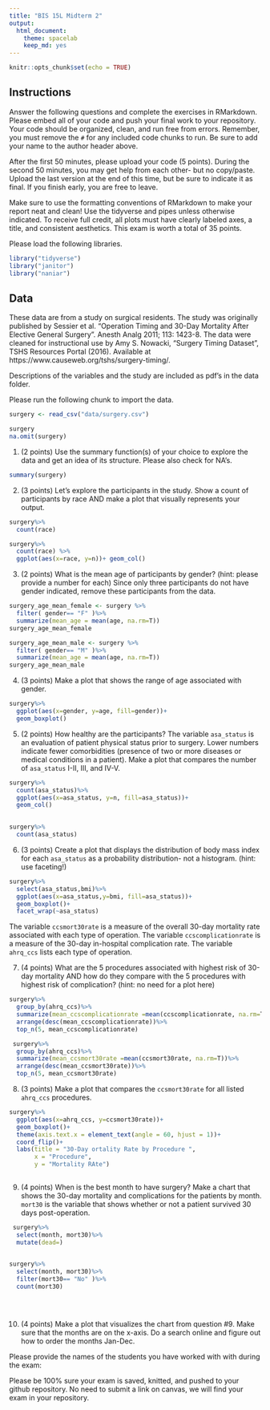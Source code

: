 ```yaml
---
title: "BIS 15L Midterm 2"
output:
  html_document: 
    theme: spacelab
    keep_md: yes
---
```


```r
knitr::opts_chunk$set(echo = TRUE)
```

## Instructions
Answer the following questions and complete the exercises in RMarkdown. Please embed all of your code and push your final work to your repository. Your code should be organized, clean, and run free from errors. Remember, you must remove the `#` for any included code chunks to run. Be sure to add your name to the author header above.  

After the first 50 minutes, please upload your code (5 points). During the second 50 minutes, you may get help from each other- but no copy/paste. Upload the last version at the end of this time, but be sure to indicate it as final. If you finish early, you are free to leave.

Make sure to use the formatting conventions of RMarkdown to make your report neat and clean! Use the tidyverse and pipes unless otherwise indicated. To receive full credit, all plots must have clearly labeled axes, a title, and consistent aesthetics. This exam is worth a total of 35 points. 

Please load the following libraries.
```r
library("tidyverse")
library("janitor")
library("naniar")
```

## Data
These data are from a study on surgical residents. The study was originally published by Sessier et al. “Operation Timing and 30-Day Mortality After Elective General Surgery”. Anesth Analg 2011; 113: 1423-8. The data were cleaned for instructional use by Amy S. Nowacki, “Surgery Timing Dataset”, TSHS Resources Portal (2016). Available at https://www.causeweb.org/tshs/surgery-timing/.

Descriptions of the variables and the study are included as pdf's in the data folder.  

Please run the following chunk to import the data.
```r
surgery <- read_csv("data/surgery.csv")
```
```r
surgery
na.omit(surgery)
```

1. (2 points) Use the summary function(s) of your choice to explore the data and get an idea of its structure. Please also check for NA's.
```r
summary(surgery)
```


2. (3 points) Let's explore the participants in the study. Show a count of participants by race AND make a plot that visually represents your output.
```r
surgery%>%
  count(race)
```
```r
surgery%>%
  count(race) %>%
  ggplot(aes(x=race, y=n))+ geom_col()
```


3. (2 points) What is the mean age of participants by gender? (hint: please provide a number for each) Since only three participants do not have gender indicated, remove these participants from the data.
```r
surgery_age_mean_female <- surgery %>%
  filter( gender== "F" )%>%
  summarize(mean_age = mean(age, na.rm=T))
surgery_age_mean_female
```

```r
surgery_age_mean_male <- surgery %>%
  filter( gender== "M" )%>%
  summarize(mean_age = mean(age, na.rm=T))
surgery_age_mean_male
```

4. (3 points) Make a plot that shows the range of age associated with gender.
```r
surgery%>%
  ggplot(aes(x=gender, y=age, fill=gender))+
  geom_boxplot()
```


5. (2 points) How healthy are the participants? The variable `asa_status` is an evaluation of patient physical status prior to surgery. Lower numbers indicate fewer comorbidities (presence of two or more diseases or medical conditions in a patient). Make a plot that compares the number of `asa_status` I-II, III, and IV-V.

```r
surgery%>%
  count(asa_status)%>%
  ggplot(aes(x=asa_status, y=n, fill=asa_status))+
  geom_col()
  
```
```r
surgery%>%
  count(asa_status)
```

6. (3 points) Create a plot that displays the distribution of body mass index for each `asa_status` as a probability distribution- not a histogram. (hint: use faceting!)
```r
surgery%>%
  select(asa_status,bmi)%>%
  ggplot(aes(x=asa_status,y=bmi, fill=asa_status))+
  geom_boxplot()+
  facet_wrap(~asa_status)
```

The variable `ccsmort30rate` is a measure of the overall 30-day mortality rate associated with each type of operation. The variable `ccscomplicationrate` is a measure of the 30-day in-hospital complication rate. The variable `ahrq_ccs` lists each type of operation.  

7. (4 points) What are the 5 procedures associated with highest risk of 30-day mortality AND how do they compare with the 5 procedures with highest risk of complication? (hint: no need for a plot here)
```r
surgery%>%
  group_by(ahrq_ccs)%>%
  summarize(mean_ccscomplicationrate =mean(ccscomplicationrate, na.rm=T))%>%
  arrange(desc(mean_ccscomplicationrate))%>%
  top_n(5, mean_ccscomplicationrate)
```

```r
 surgery%>%
  group_by(ahrq_ccs)%>%
  summarize(mean_ccsmort30rate =mean(ccsmort30rate, na.rm=T))%>%
  arrange(desc(mean_ccsmort30rate))%>%
  top_n(5, mean_ccsmort30rate)

```


8. (3 points) Make a plot that compares the `ccsmort30rate` for all listed `ahrq_ccs` procedures.
```r
surgery%>%
  ggplot(aes(x=ahrq_ccs, y=ccsmort30rate))+
  geom_boxplot()+
  theme(axis.text.x = element_text(angle = 60, hjust = 1))+
  coord_flip()+
  labs(title = "30-Day ortality Rate by Procedure ",
       x = "Procedure",
       y = "Mortality RAte")
  
```


9. (4 points) When is the best month to have surgery? Make a chart that shows the 30-day mortality and complications for the patients by month. `mort30` is the variable that shows whether or not a patient survived 30 days post-operation.
```r
 surgery%>% 
  select(month, mort30)%>%
  mutate(dead=)
  
```

```r

surgery%>%
  select(month, mort30)%>%
  filter(mort30== "No" )%>%
  count(mort30)
  

  
```

10. (4 points) Make a plot that visualizes the chart from question #9. Make sure that the months are on the x-axis. Do a search online and figure out how to order the months Jan-Dec.

Please provide the names of the students you have worked with with during the exam:

Please be 100% sure your exam is saved, knitted, and pushed to your github repository. No need to submit a link on canvas, we will find your exam in your repository.
